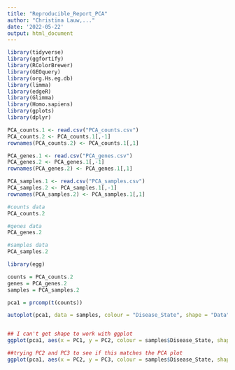 ```yaml
---
title: "Reproducible_Report_PCA"
author: "Christina Lauw,..."
date: '2022-05-22'
output: html_document
---
```



```r
library(tidyverse)
library(ggfortify)
library(RColorBrewer)
library(GEOquery)
library(org.Hs.eg.db)
library(limma)
library(edgeR)
library(Glimma)
library(Homo.sapiens)
library(gplots)
library(dplyr)
```


```r
PCA_counts.1 <- read.csv("PCA_counts.csv") 
PCA_counts.2 <- PCA_counts.1[,-1]
rownames(PCA_counts.2) <- PCA_counts.1[,1]

PCA_genes.1 <- read.csv("PCA_genes.csv") 
PCA_genes.2 <- PCA_genes.1[,-1]
rownames(PCA_genes.2) <- PCA_genes.1[,1]

PCA_samples.1 <- read.csv("PCA_samples.csv") 
PCA_samples.2 <- PCA_samples.1[,-1]
rownames(PCA_samples.2) <- PCA_samples.1[,1]
```


```r
#counts data 
PCA_counts.2 

#genes data 
PCA_genes.2 

#samples data 
PCA_samples.2 
```

```r
library(egg)

counts = PCA_counts.2 
genes = PCA_genes.2 
samples = PCA_samples.2 

pca1 = prcomp(t(counts))

```

```r
autoplot(pca1, data = samples, colour = "Disease_State", shape = "Data") + theme_article() + scale_colour_grey() 


## I can't get shape to work with ggplot
ggplot(pca1, aes(x = PC1, y = PC2, colour = samples$Disease_State, shape = PCA_samples.2$Data)) + geom_point(pch=15, cex=4)

##trying PC2 and PC3 to see if this matches the PCA plot
ggplot(pca1, aes(x = PC2, y = PC3, colour = samples$Disease_State, shape = PCA_samples.2$Data)) + geom_point(pch=15, cex=4)


```

